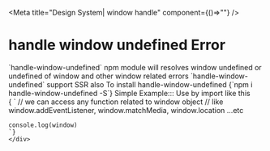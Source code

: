 

<Meta title="Design System| window handle" component={()=>""} />


# handle window undefined Error 

<div>
  <MessageWrappeStyle>
  `handle-window-undefined` npm module will resolves <span style={{color:'red'}}>
  window undefined</span> or <span style={{color:'red'}}> undefined of window </span> and other window related errors
  </MessageWrappeStyle>
  <MessageWrappeStyle>
  `handle-window-undefined` support SSR also
  </MessageWrappeStyle>
  <HeadingFourWrapper>To install handle-window-undefined</HeadingFourWrapper>
  <SyntaxHighlighter>
  {`npm i handle-window-undefined -S`}
  </SyntaxHighlighter>
  <HeadingFourWrapper>Simple Example::: Use by import like this</HeadingFourWrapper>
  <CodeWrapper>
    <div className="codeIn">
    {  
    `
    // we can access any function related to window object 
    // like window.addEventListener, window.matchMedia, window.location ...etc
    
    console.log(window)
    `}
    </div>
  </CodeWrapper>
</div>

